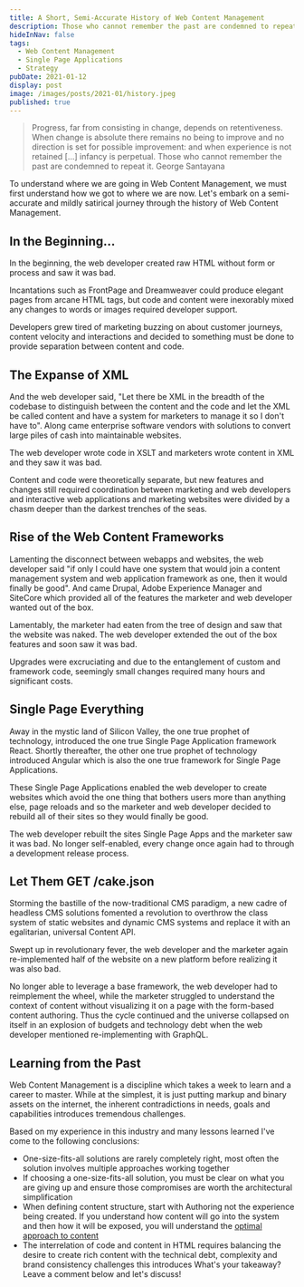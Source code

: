```yaml
---
title: A Short, Semi-Accurate History of Web Content Management
description: Those who cannot remember the past are condemned to repeat it.
hideInNav: false
tags:
  - Web Content Management
  - Single Page Applications
  - Strategy
pubDate: 2021-01-12
display: post
image: /images/posts/2021-01/history.jpeg
published: true
---
```


> Progress, far from consisting in change, depends on retentiveness. When change is absolute there remains no being to improve and no direction is set for possible improvement: and when experience is not retained \[...\] infancy is perpetual. Those who cannot remember the past are condemned to repeat it. George Santayana

  
To understand where we are going in Web Content Management, we must first understand how we got to where we are now. Let's embark on a semi-accurate and mildly satirical journey through the history of Web Content Management.  

  

## In the Beginning...

  
In the beginning, the web developer created raw HTML without form or process and saw it was bad. 

Incantations such as FrontPage and Dreamweaver could produce elegant pages from arcane HTML tags, but code and content were inexorably mixed any changes to words or images required developer support. 

Developers grew tired of marketing buzzing on about customer journeys, content velocity and interactions and decided to something must be done to provide separation between content and code.

  

## The Expanse of XML

  
And the web developer said, "Let there be XML in the breadth of the codebase to distinguish between the content and the code and let the XML be called content and have a system for marketers to manage it so I don't have to". Along came enterprise software vendors with solutions to convert large piles of cash into maintainable websites.

The web developer wrote code in XSLT and marketers wrote content in XML and they saw it was bad.

Content and code were theoretically separate, but new features and changes still required coordination between marketing and web developers and interactive web applications and marketing websites were divided by a chasm deeper than the darkest trenches of the seas.

  

## Rise of the Web Content Frameworks

  
Lamenting the disconnect between webapps and websites, the web developer said "if only I could have one system that would join a content management system and web application framework as one, then it would finally be good". And came Drupal, Adobe Experience Manager and SiteCore which provided all of the features the marketer and web developer wanted out of the box. 

Lamentably, the marketer had eaten from the tree of design and saw that the website was naked. The web developer extended the out of the box features and soon saw it was bad.

Upgrades were excruciating and due to the entanglement of custom and framework code, seemingly small changes required many hours and significant costs.

  

## Single Page Everything

  
Away in the mystic land of Silicon Valley, the one true prophet of technology, introduced the one true Single Page Application framework React. Shortly thereafter, the other one true prophet of technology introduced Angular which is also the one true framework for Single Page Applications. 

These Single Page Applications enabled the web developer to create websites which avoid the one thing that bothers users more than anything else, page reloads and so the marketer and web developer decided to rebuild all of their sites so they would finally be good.

The web developer rebuilt the sites Single Page Apps and the marketer saw it was bad. No longer self-enabled, every change once again had to through a development release process. 

  

## Let Them GET /cake.json

  
Storming the bastille of the now-traditional CMS paradigm, a new cadre of headless CMS solutions fomented a revolution to overthrow the class system of static websites and dynamic CMS systems and replace it with an egalitarian, universal Content API.

Swept up in revolutionary fever, the web developer and the marketer again re-implemented half of the website on a new platform before realizing it was also bad. 

No longer able to leverage a base framework, the web developer had to reimplement the wheel, while the marketer struggled to understand the context of content without visualizing it on a page with the form-based content authoring. Thus the cycle continued and the universe collapsed on itself in an explosion of budgets and technology debt when the web developer mentioned re-implementing with GraphQL.

  

## Learning from the Past

  
Web Content Management is a discipline which takes a week to learn and a career to master. While at the simplest, it is just putting markup and binary assets on the internet, the inherent contradictions in needs, goals and capabilities introduces tremendous challenges.

Based on my experience in this industry and many lessons learned I've come to the following conclusions:

* One-size-fits-all solutions are rarely completely right, most often the solution involves multiple approaches working together
* If choosing a one-size-fits-all solution, you must be clear on what you are giving up and ensure those compromises are worth the architectural simplification
* When defining content structure, start with Authoring not the experience being created. If you understand how content will go into the system and then how it will be exposed, you will understand the [optimal approach to content](https://www.perficient.com/insights/guides/2018/how-to-find-zen-in-content-production)
* The interrelation of code and content in HTML requires balancing the desire to create rich content with the technical debt, complexity and brand consistency challenges this introduces
What's your takeaway? Leave a comment below and let's discuss!  
  
